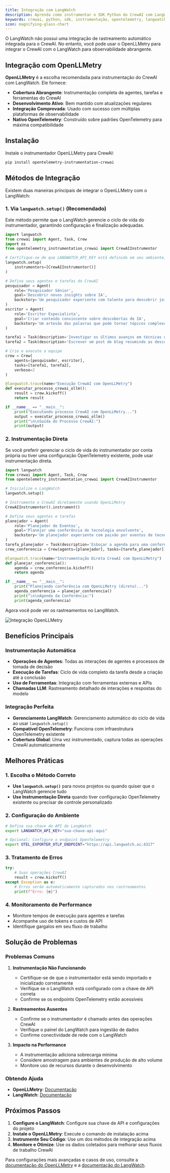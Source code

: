 ```yaml
---
title: Integração com LangWatch
description: Aprenda como instrumentar o SDK Python do CrewAI com LangWatch usando OpenLLMetry.
keywords: crewai, python, sdk, instrumentação, opentelemetry, langwatch, rastreamento, openllmetry
icon: magnifying-glass-chart
---
```


O LangWatch não possui uma integração de rastreamento automático integrada para o CrewAI. No entanto, você pode usar o OpenLLMetry para integrar o CrewAI com o LangWatch para observabilidade abrangente.

## Integração com OpenLLMetry

**OpenLLMetry** é a escolha recomendada para instrumentação do CrewAI com LangWatch. Ele fornece:

- **Cobertura Abrangente**: Instrumentação completa de agentes, tarefas e ferramentas do CrewAI
- **Desenvolvimento Ativo**: Bem mantido com atualizações regulares
- **Integração Comprovada**: Usado com sucesso com múltiplas plataformas de observabilidade
- **Nativo OpenTelemetry**: Construído sobre padrões OpenTelemetry para máxima compatibilidade

## Instalação

Instale o instrumentador OpenLLMetry para CrewAI:

```bash
pip install opentelemetry-instrumentation-crewai
```

## Métodos de Integração

Existem duas maneiras principais de integrar o OpenLLMetry com o LangWatch:

### 1. Via `langwatch.setup()` (Recomendado)

Este método permite que o LangWatch gerencie o ciclo de vida do instrumentador, garantindo configuração e finalização adequadas.

```python openllmetry_setup.py
import langwatch
from crewai import Agent, Task, Crew
import os
from opentelemetry_instrumentation_crewai import CrewAIInstrumentor

# Certifique-se de que LANGWATCH_API_KEY está definido em seu ambiente, ou defina-o em `setup`
langwatch.setup(
    instrumentors=[CrewAIInstrumentor()]
)

# Defina seus agentes e tarefas do CrewAI
pesquisador = Agent(
    role='Pesquisador Sênior',
    goal='Descobrir novos insights sobre IA',
    backstory='Um pesquisador experiente com talento para descobrir joias escondidas.'
)
escritor = Agent(
    role='Escritor Especialista',
    goal='Criar conteúdo convincente sobre descobertas de IA',
    backstory='Um artesão das palavras que pode tornar tópicos complexos de IA acessíveis e envolventes.'
)

tarefa1 = Task(description='Investigar os últimos avanços em técnicas de prompt de LLM.', agent=pesquisador)
tarefa2 = Task(description='Escrever um post de blog resumindo as descobertas.', agent=escritor)

# Crie e execute a equipe
crew = Crew(
    agents=[pesquisador, escritor],
    tasks=[tarefa1, tarefa2],
    verbose=2
)

@langwatch.trace(name="Execução CrewAI com OpenLLMetry")
def executar_processo_crewai_ollm():
    result = crew.kickoff()
    return result

if __name__ == "__main__":
    print("Executando processo CrewAI com OpenLLMetry...")
    output = executar_processo_crewai_ollm()
    print("\n\nSaída do Processo CrewAI:")
    print(output)
```

### 2. Instrumentação Direta

Se você preferir gerenciar o ciclo de vida do instrumentador por conta própria ou tiver uma configuração OpenTelemetry existente, pode usar instrumentação direta.

```python openllmetry_direct.py
import langwatch
from crewai import Agent, Task, Crew
from opentelemetry_instrumentation_crewai import CrewAIInstrumentor

# Inicialize o LangWatch
langwatch.setup()

# Instrumente o CrewAI diretamente usando OpenLLMetry
CrewAIInstrumentor().instrument()

# Defina seus agentes e tarefas
planejador = Agent(
    role='Planejador de Eventos',
    goal='Planejar uma conferência de tecnologia envolvente',
    backstory='Um planejador experiente com paixão por eventos de tecnologia.'
)
tarefa_planejador = Task(description='Esboçar a agenda para uma conferência de IA de 3 dias.', agent=planejador)
crew_conferencia = Crew(agents=[planejador], tasks=[tarefa_planejador])

@langwatch.trace(name="Instrumentação Direta CrewAI com OpenLLMetry")
def planejar_conferencia():
    agenda = crew_conferencia.kickoff()
    return agenda

if __name__ == "__main__":
    print("Planejando conferência com OpenLLMetry (direto)...")
    agenda_conferencia = planejar_conferencia()
    print("\n\nAgenda da Conferência:")
    print(agenda_conferencia)
```

Agora você pode ver os rastreamentos no LangWatch.

![Integração OpenLLMetry](/images/langwatch_crewai.png)

## Benefícios Principais

### Instrumentação Automática

- **Operações de Agentes**: Todas as interações de agentes e processos de tomada de decisão
- **Execução de Tarefas**: Ciclo de vida completo da tarefa desde a criação até a conclusão
- **Uso de Ferramentas**: Integração com ferramentas externas e APIs
- **Chamadas LLM**: Rastreamento detalhado de interações e respostas do modelo

### Integração Perfeita

- **Gerenciamento LangWatch**: Gerenciamento automático do ciclo de vida ao usar `langwatch.setup()`
- **Compatível OpenTelemetry**: Funciona com infraestrutura OpenTelemetry existente
- **Cobertura Global**: Uma vez instrumentado, captura todas as operações CrewAI automaticamente

## Melhores Práticas

### 1. **Escolha o Método Correto**

- **Use `langwatch.setup()`** para novos projetos ou quando quiser que o LangWatch gerencie tudo
- **Use Instrumentação Direta** quando tiver configuração OpenTelemetry existente ou precisar de controle personalizado

### 2. **Configuração do Ambiente**

```bash
# Defina sua chave de API do LangWatch
export LANGWATCH_API_KEY="sua-chave-api-aqui"

# Opcional: Configure o endpoint OpenTelemetry
export OTEL_EXPORTER_OTLP_ENDPOINT="https://api.langwatch.ai:4317"
```

### 3. **Tratamento de Erros**

```python
try:
    # Suas operações CrewAI
    result = crew.kickoff()
except Exception as e:
    # Erros serão automaticamente capturados nos rastreamentos
    print(f"Erro: {e}")
```

### 4. **Monitoramento de Performance**

- Monitore tempos de execução para agentes e tarefas
- Acompanhe uso de tokens e custos de API
- Identifique gargalos em seu fluxo de trabalho

## Solução de Problemas

### Problemas Comuns

1. **Instrumentação Não Funcionando**

   - Certifique-se de que o instrumentador está sendo importado e inicializado corretamente
   - Verifique se o LangWatch está configurado com a chave de API correta
   - Confirme se os endpoints OpenTelemetry estão acessíveis

2. **Rastreamentos Ausentes**

   - Confirme se o instrumentador é chamado antes das operações CrewAI
   - Verifique o painel do LangWatch para ingestão de dados
   - Confirme conectividade de rede com o LangWatch

3. **Impacto na Performance**

   - A instrumentação adiciona sobrecarga mínima
   - Considere amostragem para ambientes de produção de alto volume
   - Monitore uso de recursos durante o desenvolvimento

### Obtendo Ajuda

- **OpenLLMetry**: [Documentação](https://opentelemetry.io/docs/)
- **LangWatch**: [Documentação](https://docs.langwatch.ai)

## Próximos Passos

1. **Configure o LangWatch**: Configure sua chave de API e configurações do projeto
2. **Instale o OpenLLMetry**: Execute o comando de instalação acima
3. **Instrumente Seu Código**: Use um dos métodos de integração acima
4. **Monitore e Otimize**: Use os dados coletados para melhorar seus fluxos de trabalho CrewAI

Para configurações mais avançadas e casos de uso, consulte a [documentação do OpenLLMetry](https://opentelemetry.io/docs/) e a [documentação do LangWatch](https://docs.langwatch.ai).
